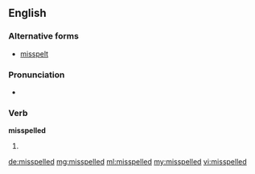 ==English==

===Alternative forms===
* [[misspelt]] {{qualifier|British}}

===Pronunciation===
* {{audio|en-us-misspelled.ogg|Audio (US)}}

===Verb===
'''misspelled'''

# {{past of|misspell}}

[[de:misspelled]]
[[mg:misspelled]]
[[ml:misspelled]]
[[my:misspelled]]
[[vi:misspelled]]